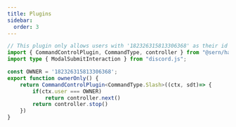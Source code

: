```yaml
---
title: Plugins 
sidebar:
  order: 3
---
```


```ts
// This plugin only allows users with '182326315813306368' as their id to use this command.
import { CommandControlPlugin, CommandType, controller } from "@sern/handler";
import type { ModalSubmitInteraction } from "discord.js";

const OWNER = '182326315813306368';
export function ownerOnly() {
    return CommandControlPlugin<CommandType.Slash>((ctx, sdt)=> {
        if(ctx.user === OWNER) 
            return controller.next()
        return controller.stop()
    })
}
```
